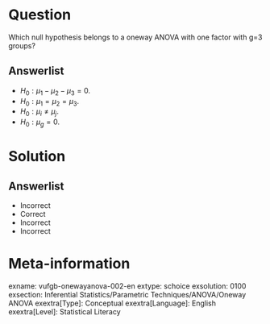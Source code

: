 Question
========
  
Which null hypothesis belongs to a oneway ANOVA with one factor with g=3 groups?
  
Answerlist
----------
* $H_{0}: \mu_{1}- \mu_{2}- \mu_{3}=0$.
* $H_{0}: \mu_{1}= \mu_{2}= \mu_{3}$.
* $H_{0}: \mu_{i}\neq \mu_{j}$.
* $H_{0}: \mu_{g}= 0$.

Solution
========

Answerlist
----------
* Incorrect
* Correct
* Incorrect
* Incorrect

Meta-information
================
exname: vufgb-onewayanova-002-en
extype: schoice
exsolution: 0100
exsection: Inferential Statistics/Parametric Techniques/ANOVA/Oneway ANOVA
exextra[Type]: Conceptual
exextra[Language]: English
exextra[Level]: Statistical Literacy